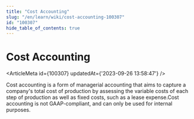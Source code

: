 ```yaml
---
title: "Cost Accounting"
slug: "/en/learn/wiki/cost-accounting-100307"
id: "100307"
hide_table_of_contents: true
---
```



# Cost Accounting

<ArticleMeta id={100307} updatedAt={'2023-09-26 13:58:47'} />
<div className='border-solid border-b border-t-0 my-4 border-[var(--ifm-color-gray-300)]' />

Cost accounting is a form of managerial accounting that aims to capture a company's total cost of production by assessing the variable costs of each step of production as well as fixed costs, such as a lease expense.Cost accounting is not GAAP-compliant, and can only be used for internal purposes.
